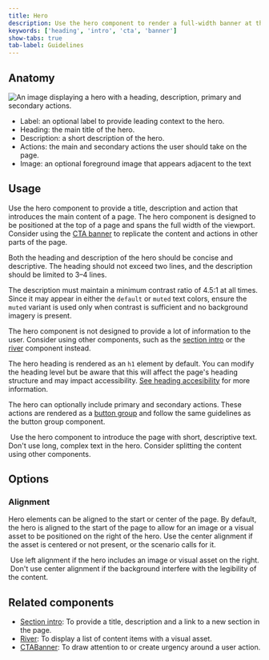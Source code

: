 ```yaml
---
title: Hero
description: Use the hero component to render a full-width banner at the top of a page.
keywords: ['heading', 'intro', 'cta', 'banner']
show-tabs: true
tab-label: Guidelines
---
```


## Anatomy

![An image displaying a hero with a heading, description, primary and secondary actions.](https://github.com/primer/brand/assets/6951037/14759331-3908-4eaf-9d67-db594b2407f0)

- Label: an optional label to provide leading context to the hero.
- Heading: the main title of the hero.
- Description: a short description of the hero.
- Actions: the main and secondary actions the user should take on the page.
- Image: an optional foreground image that appears adjacent to the text

## Usage

Use the hero component to provide a title, description and action that introduces the main content of a page. The hero component is designed to be positioned at the top of a page and spans the full width of the viewport. Consider using the [CTA banner](/components/CTABanner) to replicate the content and actions in other parts of the page.

Both the heading and description of the hero should be concise and descriptive. The heading should not exceed two lines, and the description should be limited to 3–4 lines.

The description must maintain a minimum contrast ratio of 4.5:1 at all times. Since it may appear in either the `default` or `muted` text colors, ensure the `muted` variant is used only when contrast is sufficient and no background imagery is present.

The hero component is not designed to provide a lot of information to the user. Consider using other components, such as the [section intro](/components/SectionIntro) or the [river](/components/River) component instead.

The hero heading is rendered as an `h1` element by default. You can modify the heading level but be aware that this will affect the page's heading structure and may impact accessibility. [See heading accesibility](/components/Heading#accessibility) for more information.

The hero can optionally include primary and secondary actions. These actions are rendered as a [button group](/components/ButtonGroup) and follow the same guidelines as the button group component.

<DoDontContainer>
  <Do>
    <img src="https://github.com/primer/brand/assets/6951037/7ea1041a-6b3e-4a7c-a7da-a889ee642023" alt="" />
    <Caption>Use the hero component to introduce the page with short, descriptive text.</Caption>
  </Do>
  <Dont>
    <img src="https://github.com/primer/brand/assets/6951037/ed440ce6-a708-4196-b40b-30a2b6f03c13" alt="" />
    <Caption>Don't use long, complex text in the hero. Consider splitting the content using other components.</Caption>
  </Dont>
</DoDontContainer>

## Options

### Alignment

Hero elements can be aligned to the start or center of the page. By default, the hero is aligned to the start of the page to allow for an image or a visual asset to be positioned on the right of the hero. Use the center alignment if the asset is centered or not present, or the scenario calls for it.

<DoDontContainer stacked>
  <Do>
    <img src="https://github.com/primer/brand/assets/6951037/d3ce9fb3-e455-4535-8613-72d52d8961dc" alt="" />
    <Caption>Use left alignment if the hero includes an image or visual asset on the right.</Caption>
  </Do>
  <Dont>
    <img src="https://github.com/primer/brand/assets/6951037/4e3db6e1-cdb8-4a1e-a81c-b22f431b0738" alt="" />
    <Caption>Don't use center alignment if the background interfere with the legibility of the content.</Caption>
  </Dont>
</DoDontContainer>

## Related components

- [Section intro](/components/SectionIntro): To provide a title, description and a link to a new section in the page.
- [River](/components/River): To display a list of content items with a visual asset.
- [CTABanner](/components/CTABanner): To draw attention to or create urgency around a user action.
